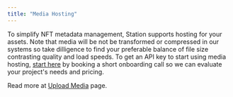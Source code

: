 ```yaml
---
title: "Media Hosting"
---
```


To simplify NFT metadata management, Station supports hosting for your assets.
Note that media will be not be transformed or compressed in our systems so take
dilligence to find your preferable balance of file size contrasting quality and load speeds.
To get an API key to start using media hosting, [start here](https://calendly.com/symmtry/chat)
by booking a short onboarding call so we can evaluate your project's needs and pricing.

Read more at [Upload Media](/token-api/upload) page.
